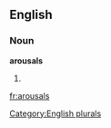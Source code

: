 ==English==

===Noun===
'''arousals'''

# {{plural of|[[arousal]]}}

[[Category:English plurals]]

[[fr:arousals]]